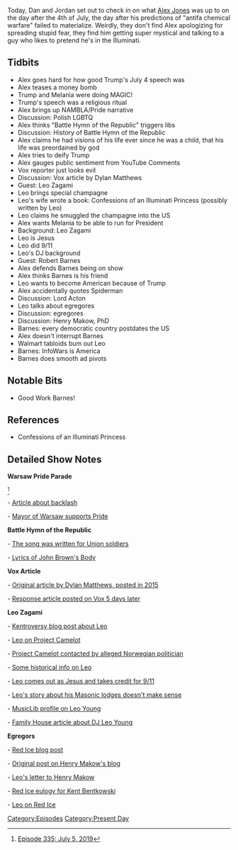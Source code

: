 {{DEFAULTSORT:
    #_EPISODE_0318:July 5, 2019
}}{{Episode
    | title           = July 5, 2019
    | caption         = Listen to this episode on [https://knowledgefight.libsyn.com/knowledge-fight-july-5-2019 Libsyn] [https://open.spotify.com/episode/7qULOPszpQEXlTIxNw9lIq Spotify], Read the [[Transcript/318: July 5, 2019|Unofficial Transcript]]
    | episodeNumber   = 318
    | length          = 02:07:25
    | airDate         = July 8, 2019
    | coverageDate    = July 5, 2019
    | episodeType     = [[:Category:Present Day|Present Day]]
    | appearance      = [[Dylan Matthews]], [[Leo Zagami]], [[Robert Barnes]], [[Henry Makow]]
    | previousEpisode = [[317: February 19-20, 2013]]
    | nextEpisode     = [[319: July 7-8, 2019]]
}}

{{Stub}}

Today, Dan and Jordan set out to check in on what [[Alex Jones]] was up to on the day after the 4th of July, the day after his predictions of "antifa chemical warfare" failed to materialize. Weirdly, they don't find Alex apologizing for spreading stupid fear, they find him getting super mystical and talking to a guy who likes to pretend he's in the Illuminati.

==Tidbits==

*Alex goes hard for how good Trump's July 4 speech was
*Alex teases a money bomb
*Trump and Melania were doing MAGIC!
*Trump's speech was a religious ritual
*Alex brings up NAMBLA/Pride narrative
*Discussion: Polish LGBTQ
*Alex thinks "Battle Hymn of the Republic" triggers libs
*Discussion: History of Battle Hymn of the Republic
*Alex claims he had visions of his life ever since he was a child, that his life was preordained by god
*Alex tries to deify Trump
*Alex gauges public sentiment from YouTube Comments
*Vox reporter just looks evil
*Discussion: Vox article by Dylan Matthews
*Guest: Leo Zagami
*Leo brings special champagne
*Leo's wife wrote a book: Confessions of an Illuminati Princess (possibly written by Leo)
*Leo claims he smuggled the champagne into the US
*Alex wants Melania to be able to run for President
*Background: Leo Zagami
*Leo is Jesus
*Leo did 9/11
*Leo's DJ background
*Guest: Robert Barnes
*Alex defends Barnes being on show
*Alex thinks Barnes is his friend
*Leo wants to become American because of Trump
*Alex accidentally quotes Spiderman
*Discussion: Lord Acton
*Leo talks about egregores
*Discussion: egregores
*Discussion: Henry Makow, PhD
*Barnes: every democratic country postdates the US
*Alex doesn't interrupt Barnes
*Walmart tabloids bum out Leo
*Barnes: InfoWars is America
*Barnes does smooth ad pivots

==Notable Bits==

*Good Work Barnes!

==References==

*Confessions of an Illuminati Princess

==Detailed Show Notes==

'''Warsaw Pride Parade'''

<ref>[https://knowledgefight.com/research/2019/7/7/episode-335-july-5-2019 Episode 335: July 5, 2019]</ref>

- [https://time.com/5619660/lgbt-rights-poland/ Article about backlash]

- [https://time.com/5603465/pride-parade-poland-anti-lgbt-campaign/ Mayor of Warsaw supports Pride]

'''Battle Hymn of the Republic'''

- [https://www.battlefields.org/learn/primary-sources/civil-war-music-battle-hymn-republic The song was written for Union soldiers]

- [https://en.wikipedia.org/wiki/John_Brown%27s_Body Lyrics of John Brown's Body]

'''Vox Article'''

- [https://www.vox.com/2015/7/2/8884885/american-revolution-mistake Original article by Dylan Matthews, posted in 2015]

- [https://www.vox.com/2015/7/7/8908481/american-revolution-mistake Response article posted on Vox 5 days later]

'''Leo Zagami'''

- [http://kentroversypapers.blogspot.com/2008/03/nwo-whistleblower-leo-zagami-betrayed.html Kentroversy blog post about Leo]

- [http://projectcamelot.org/leo_zagami.html Leo on Project Camelot]

- [http://projectcamelot.org/norway.html Project Camelot contacted by alleged Norwegian politician]

- [https://swallowingthecamel.me/category/mind-control/ Some historical info on Leo]

- [https://www.youtube.com/watch?v=Lz4iknl6Ykw&t=125s Leo comes out as Jesus and takes credit for 9/11]

- [https://web.archive.org/web/20100311075840/http://www.masonicinfo.com/zagami.htm Leo's story about his Masonic lodges doesn't make sense]

- [https://musiclib.org/artist/Leo%20Young MusicLib profile on Leo Young]

- [https://www.family-house.net/leo-young-the-magickal-childe/ Family House article about DJ Leo Young]

'''Egregors'''

- [https://redice.tv/news/the-god-that-serves-elite-jews Red Ice blog post]

- [https://www.henrymakow.com/001924.html Original post on Henry Makow's blog]

- [http://projectcamelot.org/zagami_makow.html Leo's letter to Henry Makow]

- [https://redice.tv/news/kent-daniel-bentkowski-kentroversy-has-passed-away Red Ice eulogy for Kent Bentkowski]

- [http://www.redicecreations.com/radio/2006/12dec/RICR-061217.html Leo on Red Ice]

[[Category:Episodes]]
[[Category:Present Day]]

